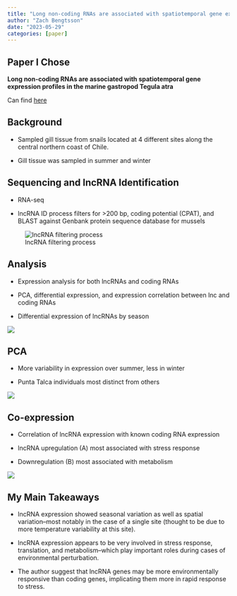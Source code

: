 ```yaml
---
title: "Long non-coding RNAs are associated with spatiotemporal gene expression profiles in the marine gastropod Tegula atra"
author: "Zach Bengtsson"
date: "2023-05-29"
categories: [paper]
---
```



## Paper I Chose

**Long non-coding RNAs are associated with spatiotemporal gene expression profiles in the marine gastropod Tegula atra**

Can find [here](https://drive.google.com/file/d/1AqA_q5QB2X-vTqq1NhJT42Ss30Di9guF/view?usp=share_link)

## Background

-   Sampled gill tissue from snails located at 4 different sites along the central northern coast of Chile. 

-   Gill tissue was sampled in summer and winter

## Sequencing and lncRNA Identification

-   RNA-seq

-   lncRNA ID process filters for \>200 bp, coding potential (CPAT), and BLAST against Genbank protein sequence database for mussels

![lncRNA filtering process](lncRNA-filtering.png)

## Analysis

-   Expression analysis for both lncRNAs and coding RNAs

-   PCA, differential expression, and expression correlation between lnc and coding RNAs

-   Differential expression of lncRNAs by season

![](diff-lnc-expression.png)

## PCA

-   More variability in expression over summer, less in winter

-   Punta Talca individuals most distinct from others

![](PCA.png)

## Co-expression

-   Correlation of lncRNA expression with known coding RNA expression

-   lncRNA upregulation (A) most associated with stress response

-   Downregulation (B) most associated with metabolism

![](Co-exp.png)

## My Main Takeaways

-   lncRNA expression showed seasonal variation as well as spatial variation--most notably in the case of a single site (thought to be due to more temperature variability at this site).

-   lncRNA expression appears to be very involved in stress response, translation, and metabolism--which play important roles during cases of environmental perturbation.

-   The author suggest that lncRNA genes may be more environmentally responsive than coding genes, implicating them more in rapid response to stress.  
